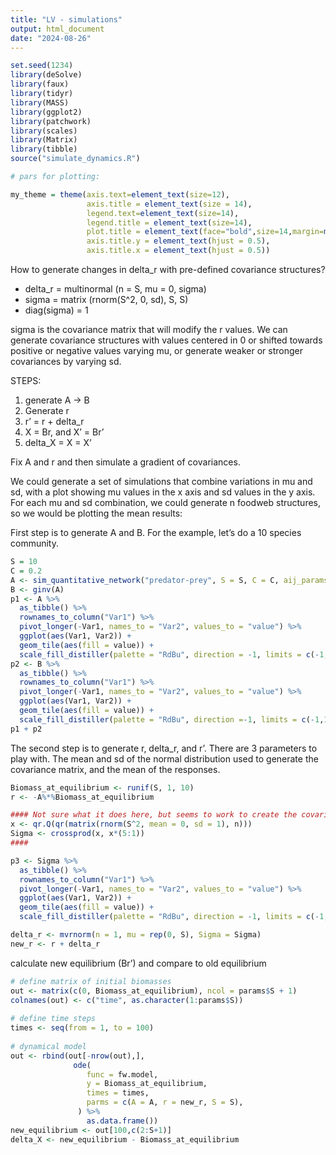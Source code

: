 ```yaml
---
title: "LV - simulations"
output: html_document
date: "2024-08-26"
---
```


```r
set.seed(1234)
library(deSolve)
library(faux)
library(tidyr)
library(MASS)
library(ggplot2)
library(patchwork)
library(scales)
library(Matrix)
library(tibble)
source("simulate_dynamics.R")
```
```r
# pars for plotting:

my_theme = theme(axis.text=element_text(size=12),
                 axis.title = element_text(size = 14),
                 legend.text=element_text(size=14),
                 legend.title = element_text(size=14),
                 plot.title = element_text(face="bold",size=14,margin=margin(0,0,20,0),hjust = 0.5),
                 axis.title.y = element_text(hjust = 0.5),
                 axis.title.x = element_text(hjust = 0.5))
```



How to generate changes in delta_r with pre-defined covariance structures?

- delta_r = multinormal (n = S, mu = 0, sigma)
- sigma = matrix (rnorm(S^2, 0, sd), S, S)
- diag(sigma) = 1

sigma is the covariance matrix that will modify the r values. We can generate covariance structures with values centered in 0 or shifted towards positive or negative values varying mu, or generate weaker or stronger covariances by varying sd.

STEPS:

1) generate A -> B
2) Generate r
3) r' = r + delta_r
4) X = Br, and X' = Br'
5) delta_X = X = X'


Fix A and r and then simulate a gradient of covariances.

We could generate a set of simulations that combine variations in mu and sd, with a plot showing mu values in the x axis and sd values in the y axis. For each mu and sd combination, we could generate n foodweb structures, so we would be plotting the mean results:

First step is to generate A and B. For the example, let's do a 10 species community. 
```r
S = 10
C = 0.2
A <- sim_quantitative_network("predator-prey", S = S, C = C, aij_params = c(0, 0.1))
B <- ginv(A)
p1 <- A %>%
  as_tibble() %>%
  rownames_to_column("Var1") %>%
  pivot_longer(-Var1, names_to = "Var2", values_to = "value") %>%
  ggplot(aes(Var1, Var2)) +
  geom_tile(aes(fill = value)) +
  scale_fill_distiller(palette = "RdBu", direction = -1, limits = c(-1,1)*max(abs(A)))
p2 <- B %>%
  as_tibble() %>%
  rownames_to_column("Var1") %>%
  pivot_longer(-Var1, names_to = "Var2", values_to = "value") %>%
  ggplot(aes(Var1, Var2)) +
  geom_tile(aes(fill = value)) +
  scale_fill_distiller(palette = "RdBu", direction =-1, limits = c(-1,1)*max(abs(B)))
p1 + p2
```

The second step is to generate r, delta_r, and r'. There are 3 parameters to play with. The mean and sd of the normal distribution used to generate the covariance matrix, and the mean of the responses.
```r
Biomass_at_equilibrium <- runif(S, 1, 10)
r <- -A%*%Biomass_at_equilibrium

#### Not sure what it does here, but seems to work to create the covariance matrix
x <- qr.Q(qr(matrix(rnorm(S^2, mean = 0, sd = 1), n)))
Sigma <- crossprod(x, x*(5:1))
#### 

p3 <- Sigma %>%
  as_tibble() %>%
  rownames_to_column("Var1") %>%
  pivot_longer(-Var1, names_to = "Var2", values_to = "value") %>%
  ggplot(aes(Var1, Var2)) +
  geom_tile(aes(fill = value)) +
  scale_fill_distiller(palette = "RdBu", direction = -1, limits = c(-1,1)*max(abs(Sigma)))

delta_r <- mvrnorm(n = 1, mu = rep(0, S), Sigma = Sigma)
new_r <- r + delta_r
```

calculate new equilibrium (Br') and compare to old equilibrium
```r
# define matrix of initial biomasses
out <- matrix(c(0, Biomass_at_equilibrium), ncol = params$S + 1)
colnames(out) <- c("time", as.character(1:params$S))
  
# define time steps 
times <- seq(from = 1, to = 100)
  
# dynamical model 
out <- rbind(out[-nrow(out),],
              ode(
                 func = fw.model,
                 y = Biomass_at_equilibrium,
                 times = times,
                 parms = c(A = A, r = new_r, S = S),
               ) %>%
                 as.data.frame())
new_equilibrium <- out[100,c(2:S+1)]
delta_X <- new_equilibrium - Biomass_at_equilibrium

```